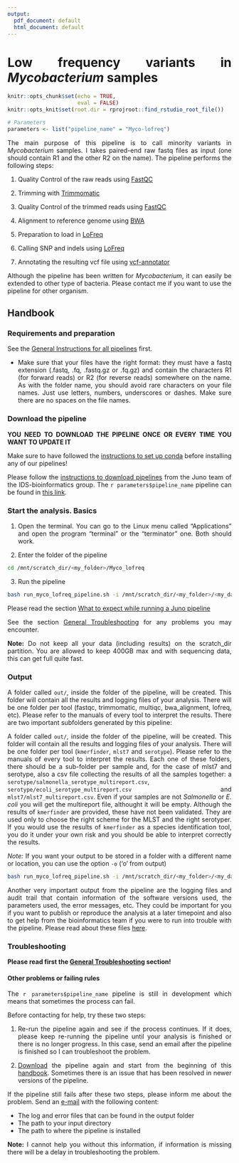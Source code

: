 ```yaml
---
output:
  pdf_document: default
  html_document: default
---
```

# Low frequency variants in _Mycobacterium_ samples {#Myco-lofreq}

<style>
body {
text-align: justify}
</style>

```r
knitr::opts_chunk$set(echo = TRUE, 
                      eval = FALSE)
knitr::opts_knit$set(root.dir = rprojroot::find_rstudio_root_file())

```

```r

# Parameters
parameters <- list("pipeline_name" = "Myco-lofreq")

```

The main purpose of this pipeline is to call minority variants in _Mycobacterium_ samples. I takes paired-end raw fastq files as input (one should contain R1 and the other R2 on the name). The pipeline performs the following steps:

1. Quality Control of the raw reads using [FastQC](https://www.bioinformatics.babraham.ac.uk/projects/fastqc/)  

2. Trimming with [Trimmomatic](http://www.usadellab.org/cms/?page=trimmomatic)  

3. Quality Control of the trimmed reads using [FastQC](https://www.bioinformatics.babraham.ac.uk/projects/fastqc/)  

4. Alignment to reference genome using [BWA](http://bio-bwa.sourceforge.net/)  

5. Preparation to load in [LoFreq](https://csb5.github.io/lofreq/)  

6. Calling SNP and indels using [LoFreq](https://csb5.github.io/lofreq/)  

7. Annotating the resulting vcf file using [vcf-annotator](https://github.com/rpetit3/vcf-annotator)  

Although the pipeline has been written for _Mycobacterium_, it can easily be extended to other type of bacteria. Please contact me if you want to use the pipeline for other organism.

## Handbook

### Requirements and preparation

See the [General Instructions for all pipelines](#general-instructions) first.  

- Make sure that your files have the right format: they must have a fastq extension (.fastq, .fq, .fastq.gz or .fq.gz) and contain the characters R1 (for forward reads) or R2 (for reverse reads) somewhere on the name. As with the folder name, you should avoid rare characters on your file names. Just use letters, numbers, underscores or dashes. Make sure there are no spaces on the file names.

### Download the pipeline  

**YOU NEED TO DOWNLOAD THE PIPELINE ONCE OR EVERY TIME YOU WANT TO UPDATE IT**

Make sure to have followed the [instructions to set up conda](#set-conda) before installing any of our pipelines! 

Please follow the [instructions to download pipelines](#downloading-instructions) from the Juno team of the IDS-bioinformatics group. The `r parameters$pipeline_name` pipeline can be found in [this link](https://github.com/AleSR13/Myco_lofreq).  

### Start the analysis. Basics

1. Open the terminal. You can go to the Linux menu called "Applications" and open the program "terminal" or the "terminator" one. Both should work.  

2. Enter the folder of the pipeline  

```bash
cd /mnt/scratch_dir/<my_folder>/Myco_lofreq
```

3. Run the pipeline  

```bash
bash run_myco_lofreq_pipeline.sh -i /mnt/scratch_dir/<my_folder>/<my_data>/ 
```

Please read the section [What to expect while running a Juno pipeline](#what-to-expect)

See the section [General Troubleshooting](#general-troubleshooting) for any problems you may encounter. 

**Note:** Do not keep all your data (including results) on the scratch_dir partition. You are allowed to keep 400GB max and with sequencing data, this can get full quite fast.

### Output 

A folder called `out/`, inside the folder of the pipeline, will be created. This folder will contain all the results and logging files of your analysis. There will be one folder per tool (fastqc, trimmomatic, multiqc, bwa_alignment, lofreq, etc). Please refer to the manuals of every tool to interpret the results. There are two important subfolders generated by this pipeline:

A folder called `out/`, inside the folder of the pipeline, will be created. This folder will contain all the results and logging files of your analysis. There will be one folder per tool (`kmerfinder`, `mlst7` and `serotype`). Please refer to the manuals of every tool to interpret the results. Each one of these folders, there should be a sub-folder per sample and, for the case of mlst7 and serotype, also a csv file collecting the results of all the samples together: a `serotype/salmonella_serotype_multireport.csv`, `serotype/ecoli_serotype_multireport.csv` and `mlst7/mlst7_multireport.csv`. Even if your samples are not _Salmonella_ or _E. coli_ you will get the multireport file, althought it will be empty. Although the results of `kmerfinder` are provided, these have not been validated. They are used only to choose the right scheme for the MLST and the right serotyper. If you would use the results of `kmerfinder` as a species identification tool, you do it under your own risk and you should be able to interpret correctly the results.  

*Note:* If you want your output to be stored in a folder with a different name or location, you can use the option `-o` ('o' from output) 

```bash
bash run_myco_lofreq_pipeline.sh -i /mnt/scratch_dir/<my_folder>/<my_data>/ -o /mnt/scratch_dir/<my_folder>/<my_results>/
```

Another very important output from the pipeline are the logging files and audit trail that contain information of the software versions used, the parameters used, the error messages, etc. They could be important for you if you want to publish or reproduce the analysis at a later timepoint and also to get help from the bioinformatics team if you were to run into trouble with the pipeline. Please read about these files [here](#general-output). 


### Troubleshooting 

**Please read first the [General Troubleshooting](#general-troubleshooting) section!**  

#### Other problems or failing rules  

The `r parameters$pipeline_name` pipeline is still in development which means that sometimes the process can fail.

Before contacting for help, try these two steps:

1. Re-run the pipeline again and see if the process continues. If it does, please keep re-running the pipeline until your analysis is finished or there is no longer progress. In this case, send an email after the pipeline is finished so I can troubleshoot the problem.

2. [Download](https://github.com/AleSR13/Myco_lofreq) the pipeline again and start from the beginning of this [handbook](#Myco-lofreq). Sometimes there is an issue that has been resolved in newer versions of the pipeline.

If the pipeline still fails after these two steps, please inform me about the problem. Send an [e-mail](mailto:alejandra.hernandez.segura@rivm.nl) with the following content:

* The log and error files that can be found in the output folder
* The path to your input directory
* The path to where the pipeline is installed

**Note:** I cannot help you without this information, if information is missing there will be a delay in troubleshooting the problem. 